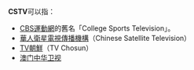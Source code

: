 '''CSTV'''可以指：
*[[CBS運動網|CBS運動網]]的舊名「College Sports Television」。
*[[華人衛星電視傳播機構|華人衛星電視傳播機構]]（Chinese Satellite Television）
*[[TV朝鮮|TV朝鮮]]（TV Chosun）
*[[澳门中华卫视|澳门中华卫视]]
{{disambig|Cat=四字拉丁字母缩写消歧义}}